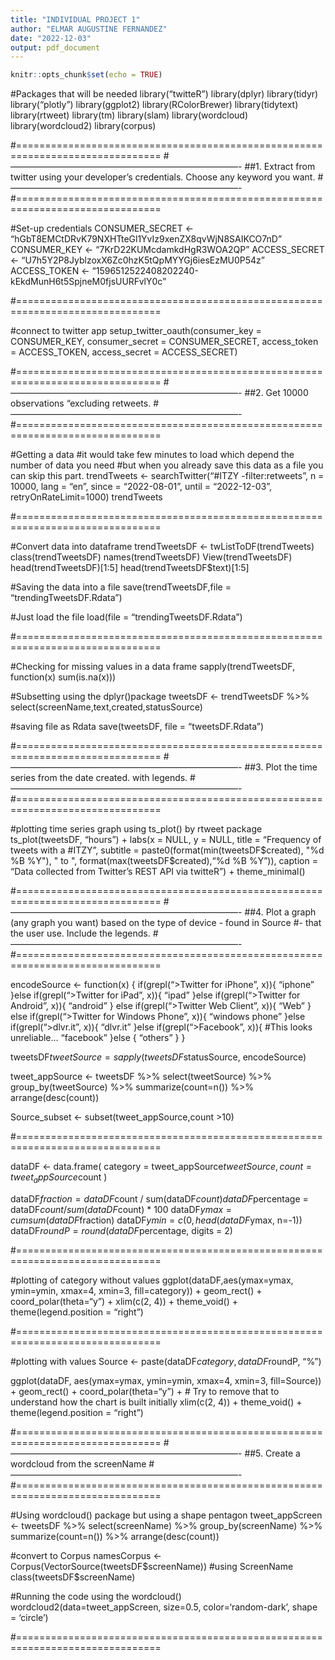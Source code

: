 ```yaml
---
title: "INDIVIDUAL PROJECT 1"
author: "ELMAR AUGUSTINE FERNANDEZ"
date: "2022-12-03"
output: pdf_document
---
```


```r
knitr::opts_chunk$set(echo = TRUE)
```

#Packages that will be needed 
library("twitteR") 
library(dplyr)
library(tidyr)
library("plotly")
library(ggplot2)
library(RColorBrewer)
library(tidytext)
library(rtweet)
library(tm)
library(slam)
library(wordcloud)
library(wordcloud2)
library(corpus)

#===============================================================================
#-------------------------------------------------------------------------------
##1. Extract from twitter using your developer's credentials. Choose any keyword you want. 
#-------------------------------------------------------------------------------
#===============================================================================

#Set-up credentials
CONSUMER_SECRET <- "hGbT8EMCtDRvK79NXHTteGl1YvIz9xenZX8qvWjN8SAIKCO7nD"
CONSUMER_KEY <- "7KrD22KUMcdamkdHgR3WOA2QP"
ACCESS_SECRET <- "U7h5Y2P8JyblzoxX6Zc0hzK5tQpMYYGj6iesEzMU0P54z"
ACCESS_TOKEN <- "1596512522408202240-kEkdMunH6t5SpjneM0fjsUURFvlY0c"

#===============================================================================

#connect to twitter app
setup_twitter_oauth(consumer_key = CONSUMER_KEY,
                    consumer_secret = CONSUMER_SECRET,
                    access_token = ACCESS_TOKEN,
                    access_secret = ACCESS_SECRET)

#===============================================================================
#-------------------------------------------------------------------------------
##2. Get 10000 observations "excluding retweets.
#-------------------------------------------------------------------------------
#===============================================================================

#Getting a data
#it would take few minutes to load which depend the number of data you need
#but when you already save this data as a file you can skip this part.
trendTweets <- searchTwitter("#ITZY -filter:retweets",
                             n = 10000,
                             lang = "en",
                             since = "2022-08-01",
                             until = "2022-12-03",
                             retryOnRateLimit=1000)
trendTweets

#===============================================================================

#Convert data into dataframe
trendTweetsDF <- twListToDF(trendTweets)
class(trendTweetsDF)
names(trendTweetsDF)
View(trendTweetsDF)
head(trendTweetsDF)[1:5]
head(trendTweetsDF$text)[1:5]

#Saving the data into a file
save(trendTweetsDF,file = "trendingTweetsDF.Rdata")

#Just load the file
load(file = "trendingTweetsDF.Rdata")

#===============================================================================

#Checking for missing values in a data frame
sapply(trendTweetsDF, function(x) sum(is.na(x)))

#Subsetting using the dplyr()package
tweetsDF <- trendTweetsDF %>%
  select(screenName,text,created,statusSource)

#saving file as Rdata
save(tweetsDF, file = "tweetsDF.Rdata")

#===============================================================================
#-------------------------------------------------------------------------------
##3. Plot the time series from the date created. with legends.
#-------------------------------------------------------------------------------
#===============================================================================

#plotting time series graph using ts_plot() by rtweet package
ts_plot(tweetsDF, "hours") +
  labs(x = NULL, y = NULL,
       title = "Frequency of tweets with a #ITZY",
       subtitle = paste0(format(min(tweetsDF$created), "%d %B %Y"), " to ", 
                         format(max(tweetsDF$created),"%d %B %Y")),
       caption = "Data collected from Twitter's REST API via twitteR") +
  theme_minimal()

#===============================================================================
#-------------------------------------------------------------------------------
##4. Plot a graph (any graph you want)  based on the type of device - found in Source
#- that the user use. Include the legends.
#-------------------------------------------------------------------------------
#===============================================================================

encodeSource <- function(x) {
  if(grepl(">Twitter for iPhone</a>", x)){
    "iphone"
  }else if(grepl(">Twitter for iPad</a>", x)){
    "ipad"
  }else if(grepl(">Twitter for Android</a>", x)){
    "android"
  } else if(grepl(">Twitter Web Client</a>", x)){
    "Web"
  } else if(grepl(">Twitter for Windows Phone</a>", x)){
    "windows phone"
  }else if(grepl(">dlvr.it</a>", x)){
    "dlvr.it"
  }else if(grepl(">Facebook</a>", x)){  #This looks unreliable...
    "facebook"
  }else {
    "others"
  }
}


tweetsDF$tweetSource = sapply(tweetsDF$statusSource, 
                              encodeSource)

tweet_appSource <- tweetsDF %>% 
  select(tweetSource) %>%
  group_by(tweetSource) %>%
  summarize(count=n()) %>%
  arrange(desc(count)) 

Source_subset <- subset(tweet_appSource,count >10)

#===============================================================================

dataDF <- data.frame(
  category = tweet_appSource$tweetSource,
  count = tweet_appSource$count
)

dataDF$fraction = dataDF$count / sum(dataDF$count)
dataDF$percentage = dataDF$count / sum(dataDF$count) * 100
dataDF$ymax = cumsum(dataDF$fraction)
dataDF$ymin = c(0, head(dataDF$ymax, n=-1))
dataDF$roundP = round(dataDF$percentage, digits = 2)

#===============================================================================

#plotting of category without values
ggplot(dataDF,aes(ymax=ymax, ymin=ymin, xmax=4, xmin=3, 
                  fill=category)) +
  geom_rect() +
  coord_polar(theta="y") + 
  xlim(c(2, 4)) +
  theme_void() +
  theme(legend.position = "right")

#===============================================================================

#plotting with values
Source <- paste(dataDF$category, dataDF$roundP, "%")

ggplot(dataDF, aes(ymax=ymax, ymin=ymin, xmax=4, xmin=3, fill=Source)) +
  geom_rect() +
  coord_polar(theta="y") + # Try to remove that to understand how the chart is built initially
  xlim(c(2, 4)) +
  theme_void() +
  theme(legend.position = "right")

#===============================================================================
#-------------------------------------------------------------------------------
##5. Create a wordcloud from the screenName
#-------------------------------------------------------------------------------
#===============================================================================

#Using wordcloud() package but using a shape pentagon 
tweet_appScreen <- tweetsDF %>%
  select(screenName) %>%
  group_by(screenName) %>%
  summarize(count=n()) %>%
  arrange(desc(count)) 

#convert to Corpus
namesCorpus <- Corpus(VectorSource(tweetsDF$screenName))  #using ScreenName
class(tweetsDF$screenName)

#Running the code using the wordcloud()
wordcloud2(data=tweet_appScreen, 
           size=0.5, 
           color='random-dark',
           shape = 'circle')

#===============================================================================